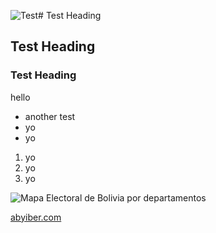 ![Test](//images.ctfassets.net/9ml0r0lfbqrn/4pRK0BxMxZlxORarTFdqUU/8f0b37e421f714b7bb1e1cb84e1713a5/shakes.jpeg)# Test Heading

## Test Heading

### Test Heading

hello

- another test
- yo
- yo

1. yo
2. yo
3. yo

![Mapa Electoral de Bolivia por departamentos](//images.ctfassets.net/9ml0r0lfbqrn/7ycFQhMIsYdCsdU0QkU6QK/62c15f2e7e866d5662d66060f24016cb/Mapa_Electoral_de_Bolivia_por_departamentos.svg)

[abyiber.com](http://www.abyiber.com "abyiber")
